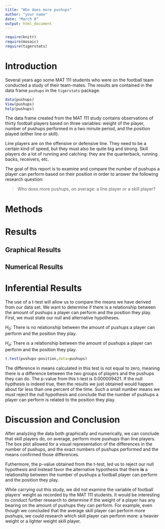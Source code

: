 ```yaml
---
title: "Who does more pushups"
author: "your name"
date: "March 8"
output: html_document
---
```


```r
require(knitr)
require(mosaic)
require(tigerstats)
```
<!-- We recommend you use git branches -- create a separate branch for each major section i.e. Introduction, Methods, Results, Inferential Results, and Discussion and Conclusions - leave the YAML block untouched until the final merge where you put in your own name !-->

# Introduction

Several years ago some MAT 111 students who were on the football team conducted a study of their team-mates.  The results are contained in the data frame `pushups` in the `tigerstats` package.

```r
data(pushups)
View(pushups)
help(pushups)
```

The data frame created from the MAT 111 study contains observations of thirty football players based on three variables: weight of the player, number of pushups performed in a two minute period, and the position played (either line or skill). 

Line players are on the offensive or defensive line.  They need to be a certain kind of speed, but they must also be quite big and strong.  Skill players do a lot of running and catching:  they are the quarterback, running backs, receivers, etc.

The goal of this report is to examine and compare the number of pushups a player can perform based on their position in order to answer the following research question:

  >Who does more pushups, on average: a line player or a skill player?


# Methods
<!--Decide on your methods:  use "variable analysis" or other appropriate descriptors.  Make sure to choose at least one graphical method and at least one numerical method.!-->


# Results
<!--You have both graphical and numerical methods, so you will have both graphical and numerical results to consider.!-->


## Graphical Results
<!--Your graph should have a good title, and axes should be labled as needed.  Discuss your graphical results, showing how they answer the research question.  Use specific features of the graph in your discussion.!-->


## Numerical Results
<!--Numerical results go here. Use the numerical results to describe the patterns if any that exist in the data as focused toward the research question!-->


# Inferential Results
<!--State hypothesis clearly.  Make sure your discussion of the inferential test covers all the aspects that the test output produces, such as test statistic, p-value etc.  Make a decision about the null hypothesis, explain the assumptions on which the selected test/procedure was based, and why the chosen procedure satisfys the assumptions and is appropriate to answer the research question!-->

The use of a t-test will allow us to compare the means we have derived from our data set. We want to determine if there is a relationship between the amount of pushups a player can perform and the position they play. First, we must state our null and alternative hypotheses.

$H_0$:  There is no relationship between the amount of pushups a player can perform and the position they play. 

$H_a$: There *is* a relationship between the amount of pushups a player can perform and the position they play. 

```r
t.test(pushups~position,data=pushups)
```

The difference in means calculated in this test is not equal to zero, meaning there is a difference between the two groups of players and the pushups they can do. The p-value from this t-test is 0.000009421. If the null hypthesis is indeed true, then the results we just obtained would happen about far less than one percent of the time. Such a small number means we must reject the null hypothesis and conclude that the number of pushups a player can perform is related to the position they play.


# Discussion and Conclusion
<!--State your overall conclusion.  This is also a good place to mention other Research Questions that came to mind as you were carrying out this study.!-->

After analyzing the data both graphically and numerically, we can conclude that skill players do, on average, perform more pushups than line players. The box plot allowed for a visual representation of the differences in the number of pushups, and the exact numbers of pushups performed and the means confirmed those differences.  

Futhermore, the p-value obtained from the t-test, led us to reject our null hypothesis and instead favor the alternative hypothesis that there **is** a relationship between the number of pushups a football player can perform and the position they play. 

While carrying out this study, we did not examine the variable of football players' weight as recorded by the MAT 111 students. It would be interesting to conduct further research to determine if the weight of a player has any bearing on the amount of pushups they can perform. For example, even though we concluded that the average skill player can perform more pushups, we could research which skill player can perform more: a heavier weight or a lighter weight skill player.
